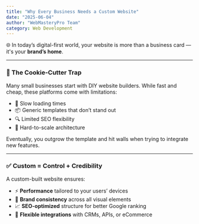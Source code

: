 ---
title: "Why Every Business Needs a Custom Website"
date: "2025-06-04"
author: "WebMasteryPro Team"
category: Web Development
---

🌐 In today’s digital-first world, your website is more than a business card — it's your **brand’s home**.

---

### 🚫 The Cookie-Cutter Trap

Many small businesses start with DIY website builders. While fast and cheap, these platforms come with limitations:
- 🐌 Slow loading times  
- 📦 Generic templates that don’t stand out  
- 🔍 Limited SEO flexibility  
- 🧱 Hard-to-scale architecture  

Eventually, you outgrow the template and hit walls when trying to integrate new features.

---

### ✅ Custom = Control + Credibility

A custom-built website ensures:
- ⚡ **Performance** tailored to your users’ devices  
- 🎨 **Brand consistency** across all visual elements  
- 📈 **SEO-optimized** structure for better Google ranking  
- 🔌 **Flexible integrations** with CRMs, APIs, or eCommerce
